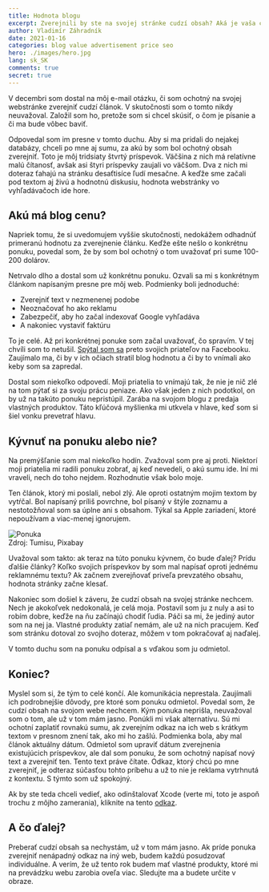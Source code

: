 ```yaml
---
title: Hodnota blogu
excerpt: Zverejnili by ste na svojej stránke cudzí obsah? Aká je vaša cena?
author: Vladimír Záhradník
date: 2021-01-16
categories: blog value advertisement price seo
hero: ./images/hero.jpg
lang: sk_SK
comments: true
secret: true
---
```


V decembri som dostal na môj e-mail otázku, či som ochotný na svojej webstránke zverejniť cudzí článok. V skutočnosti som o tomto nikdy neuvažoval. Založil som ho, pretože som si chcel skúsiť, o čom je písanie a či ma bude vôbec baviť.

Odpovedal som im presne v tomto duchu. Aby si ma pridali do nejakej databázy, chceli po mne aj sumu, za akú by som bol ochotný obsah zverejniť. Toto je môj tridsiaty štvrtý príspevok. Väčšina z nich má relatívne malú čítanosť, avšak asi štyri príspevky zaujali vo väčšom. Dva z nich mi doteraz ťahajú na stránku desaťtisíce ľudí mesačne. A keďže sme začali pod textom aj živú a hodnotnú diskusiu, hodnota webstránky vo vyhľadávačoch ide hore.

## Akú má blog cenu?
Napriek tomu, že si uvedomujem vyššie skutočnosti, nedokážem odhadnúť primeranú hodnotu za zverejnenie článku. Keďže ešte nešlo o konkrétnu ponuku, povedal som, že by som bol ochotný o tom uvažovať pri sume 100-200 dolárov.

Netrvalo dlho a dostal som už konkrétnu ponuku. Ozvali sa mi s konkrétnym článkom napísaným presne pre môj web. Podmienky boli jednoduché:
- Zverejniť text v nezmenenej podobe
- Neoznačovať ho ako reklamu
- Zabezpečiť, aby ho začal indexovať Google vyhľadáva
- A nakoniec vystaviť faktúru

To je celé. Až pri konkrétnej ponuke som začal uvažovať, čo spravím. V tej chvíli som to netušil. [Spýtal som sa][fb-query] preto svojich priateľov na Facebooku. Zaujímalo ma, či by v ich očiach stratil blog hodnotu a či by to vnímali ako keby som sa zapredal.

Dostal som niekoľko odpovedí. Moji priatelia to vnímajú tak, že nie je nič zlé na tom pýtať si za svoju prácu peniaze. Ako však jeden z nich podotkol, on by už na takúto ponuku nepristúpil. Zarába na svojom blogu z predaja vlastných produktov. Táto kľúčová myšlienka mi utkvela v hlave, keď som si šiel vonku prevetrať hlavu.

## Kývnuť na ponuku alebo nie?
Na premýšľanie som mal niekoľko hodín. Zvažoval som pre aj proti. Niektorí moji priatelia mi radili ponuku zobrať, aj keď nevedeli, o akú sumu ide. Iní mi vraveli, nech do toho nejdem. Rozhodnutie však bolo moje.

Ten článok, ktorý mi poslali, nebol zlý. Ale oproti ostatným mojim textom by vytŕčal. Bol napísaný príliš povrchne, bol písaný v štýle zoznamu a nestotožňoval som sa úplne ani s obsahom. Týkal sa Apple zariadení, ktoré nepoužívam a viac-menej ignorujem.

<div className="Image__Medium">
  <img src="./images/deal.jpg" alt="Ponuka" />
  <figcaption>Zdroj: Tumisu, Pixabay</figcaption>
</div>

Uvažoval som takto: ak teraz na túto ponuku kývnem, čo bude ďalej? Prídu ďalšie články? Koľko svojich príspevkov by som mal napísať oproti jednému reklamnému textu? Ak začnem zverejňovať priveľa prevzatého obsahu, hodnota stránky začne klesať.

Nakoniec som došiel k záveru, že cudzí obsah na svojej stránke nechcem. Nech je akokoľvek nedokonalá, je celá moja. Postavil som ju z nuly a asi to robím dobre, keďže na ňu začínajú chodiť ľudia. Páči sa mi, že jediný autor som na nej ja. Vlastné produkty zatiaľ nemám, ale už na nich pracujem. Keď som stránku dotoval zo svojho doteraz, môžem v tom pokračovať aj naďalej.

V tomto duchu som na ponuku odpísal a s vďakou som ju odmietol.

## Koniec?
Myslel som si, že tým to celé končí. Ale komunikácia neprestala. Zaujímali ich podrobnejšie dôvody, pre ktoré som ponuku odmietol. Povedal som, že cudzí obsah na svojom webe nechcem. Kým ponuka neprišla, neuvažoval som o tom, ale už v tom mám jasno. Ponúkli mi však alternatívu. Sú mi ochotní zaplatiť rovnakú sumu, ak zverejním odkaz na ich web s krátkym textom v presnom znení tak, ako mi ho zašlú. Podmienka bola, aby mal článok aktuálny dátum. Odmietol som upraviť dátum zverejnenia existujúcich príspevkov, ale dal som ponuku, že som ochotný napísať nový text a zverejniť ten. Tento text práve čítate. Odkaz, ktorý chcú po mne zverejniť, je odteraz súčasťou tohto príbehu a už to nie je reklama vytrhnutá z kontextu. S týmto som už spokojný.

Ak by ste teda chceli vedieť, ako odinštalovať Xcode (verte mi, toto je aspoň trochu z môjho zamerania), kliknite na tento [odkaz][ad-link].

## A čo ďalej?
Preberať cudzí obsah sa nechystám, už v tom mám jasno. Ak príde ponuka zverejniť nenápadný odkaz na iný web, budem každú posudzovať individuálne. A verím, že už tento rok budem mať vlastné produkty, ktoré mi na prevádzku webu zarobia oveľa viac. Sledujte ma a budete určite v obraze.

[//]: # (Used references)
[fb-query]: https://www.facebook.com/vladimir.zahradnik1/posts/3786533351367871
[ad-link]: https://macpaw.com/how-to/uninstall-xcode-on-macos
